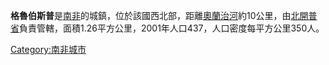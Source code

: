 '''格魯伯斯普'''是[[南非|南非]]的城鎮，位於該國西北部，距離[[奧蘭治河|奧蘭治河]]約10公里，由[[北開普省|北開普省]]負責管轄，面積1.26平方公里，2001年人口437，人口密度每平方公里350人。

{{SouthAfrica-geo-stub}}
[[Category:南非城市|Category:南非城市]]